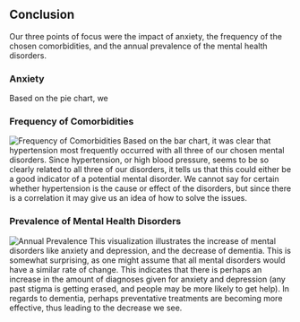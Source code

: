 ## Conclusion

Our three points of focus were the impact of anxiety, the frequency of the chosen comorbidities, and the annual prevalence of the mental health disorders.

### Anxiety

Based on the pie chart, we

### Frequency of Comorbidities

![Frequency of Comorbidities](comorbid_freq.png)
Based on the bar chart, it was clear that hypertension most frequently occurred with all three of our chosen mental disorders. Since hypertension, or high blood pressure, seems to be so clearly related to all three of our disorders, it tells us that this could either be a good indicator of a potential mental disorder. We cannot say for certain whether hypertension is the cause or effect of the disorders, but since there is a correlation it may give us an idea of how to solve the issues. 

### Prevalence of Mental Health Disorders

![Annual Prevalence](annual_prev.png)
This visualization illustrates the increase of mental disorders like anxiety and depression, and the decrease of dementia. This is somewhat surprising, as one might assume that all mental disorders would have a similar rate of change. This indicates that there is perhaps an increase in the amount of diagnoses given for anxiety and depression (any past stigma is getting erased, and people may be more likely to get help). In regards to dementia, perhaps preventative treatments are becoming more effective, thus leading to the decrease we see. 